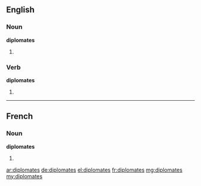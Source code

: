 ==English==

===Noun===
'''diplomates'''

# {{plural of|diplomate}}

===Verb===
'''diplomates'''

# {{third-person singular of|diplomate}}

----

==French==

===Noun===
'''diplomates''' {{m|f}}

# {{plural of|diplomate|lang=fr}}

[[ar:diplomates]]
[[de:diplomates]]
[[el:diplomates]]
[[fr:diplomates]]
[[mg:diplomates]]
[[my:diplomates]]